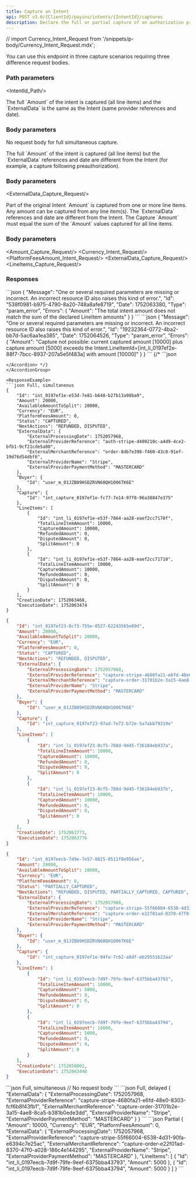```yaml
---
title: Capture an Intent
api: POST v3.0/{ClientId}/payins/intents/{IntentId}/captures
description: Declare the full or partial capture of an authorization processed by a third-party PSP
---
```



// import Currency_Intent_Request from '/snippets/p-body/Currency_Intent_Request.mdx';


You can use this endpoint in three capture scenarios requiring three difference request bodies.

### Path parameters

<IntentId_Path/>

<Tabs>
<Tab title="Full simultaneous capture">
The full `Amount` of the intent is captured (all line items) and the `ExternalData` is the same as the Intent (same provider references and date).

### Body parameters

No request body for full simultaneous capture.

</Tab>
<Tab title="Full separate capture">
The full `Amount` of the intent is captured (all line items) but the `ExternalData` references and date are different from the Intent (for example, a capture following preauthorization).

### Body parameters

<ExternalData_Capture_Request/>

</Tab>
<Tab title="Partial capture">
Part of the original Intent `Amount` is captured from one or more line items. Any amount can be captured from any line item(s). The `ExternalData` references and date are different from the Intent. The Capture `Amount` must equal the sum of the `Amount` values captured for all line items.

### Body parameters

<Amount_Capture_Request/>
<Currency_Intent_Request/>
<PlatformFeesAmount_Intent_Request/>
<ExternalData_Capture_Request/>
<LineItems_Capture_Request/>

</Tab>
</Tabs>

### Responses

<AccordionGroup>
<Accordion title="200 - Response parameters">
<Id_Intent/>
<Amount_Intent/>
<AvailableAmountToSplit_Intent/>
<Currency_Intent/>
<PlatformFeesAmount_Intent/>
<Status_Intent/>
<NextActions_Intent/>
<ExternalData_Capture/>
<Buyer_Intent/>
<LineItems_Intent_Actions/>
<CreationDate_Intent/>
<ExecutionDate_Intent/>
</Accordion>
</AccordionGroup>

<AccordionGroup>
<Accordion title="400 - Amount must equal LineItems amounts">
```json
{
    "Message": "One or several required parameters are missing or incorrect. An incorrect resource ID also raises this kind of error.",
    "Id": "538f0981-b975-4790-8a20-748a8afe8719",
    "Date": 1752063380,
    "Type": "param_error",
    "Errors": {
        "Amount": "The total intent amount does not match the sum of the declared LineItem amounts"
    }
}
```
</Accordion>
<Accordion title="400 - Capture Amount for a line item can't exceed authorized amount for the same line item">
```json
{
    "Message": "One or several required parameters are missing or incorrect. An incorrect resource ID also raises this kind of error.",
    "Id": "19232364-0772-4ba2-bb7d-5ac6aa1ea385",
    "Date": 1752064526,
    "Type": "param_error",
    "Errors": {
        "Amount": "Capture not possible: current captured amount [10000] plus capture amount [5000] exceeds the Intent.LineItemId=[int_li_0197ef2e-88f7-7bcc-8937-207a5e5f483a] with amount [10000]"
    }
}
```
</Accordion>
{/* <Accordion title="400 - ">
```json

```
</Accordion> */}
</AccordionGroup>

<ResponseExample>
```json Full, simultaneous
{
    "Id": "int_0197ef1e-e53d-7e81-b648-b27b13a98ba9",
    "Amount": 20000,
    "AvailableAmountToSplit": 20000,
    "Currency": "EUR",
    "PlatformFeesAmount": 0,
    "Status": "CAPTURED",
    "NextActions": "REFUNDED, DISPUTED",
    "ExternalData": {
        "ExternalProcessingDate": 1752057968,
        "ExternalProviderReference": "auth-stripe-d400210c-a4d9-4ce2-bfb1-9cf21cde5a80",
        "ExternalMerchantReference": "order-8db7e398-f460-43c8-91ef-19d76d54dbf6",
        "ExternalProviderName": "Stripe",
        "ExternalProviderPaymentMethod": "MASTERCARD"
    },
    "Buyer": {
        "Id": "user_m_01JZB09HSDZRVN60QH1006TK6E"
    },
    "Capture": {
        "Id": "int_capture_0197ef1e-fc77-7e14-97f8-96a38847e375"
    },
    "LineItems": [
        {
            "Id": "int_li_0197ef1e-e53f-7864-aa28-eaef2cc7170f",
            "TotalLineItemAmount": 10000,
            "CapturedAmount": 10000,
            "RefundedAmount": 0,
            "DisputedAmount": 0,
            "SplitAmount": 0
        },
        {
            "Id": "int_li_0197ef1e-e53f-7864-aa28-eaef2cc71710",
            "TotalLineItemAmount": 10000,
            "CapturedAmount": 10000,
            "RefundedAmount": 0,
            "DisputedAmount": 0,
            "SplitAmount": 0
        }
    ],
    "CreationDate": 1752063468,
    "ExecutionDate": 1752063474
}
```
```json Full, delayed
{
    "Id": "int_0197ef23-8cf3-755e-8527-62243565e69d",
    "Amount": 20000,
    "AvailableAmountToSplit": 20000,
    "Currency": "EUR",
    "PlatformFeesAmount": 0,
    "Status": "CAPTURED",
    "NextActions": "REFUNDED, DISPUTED",
    "ExternalData": {
        "ExternalProcessingDate": 1752057968,
        "ExternalProviderReference": "capture-stripe-4680fa21-e6fd-48e0-8303-fcf6b8f43fb1",
        "ExternalMerchantReference": "capture-order-31701b2e-3a15-4ae8-8ca5-b381b0ede3dd",
        "ExternalProviderName": "Stripe",
        "ExternalProviderPaymentMethod": "MASTERCARD"
    },
    "Buyer": {
        "Id": "user_m_01JZB09HSDZRVN60QH1006TK6E"
    },
    "Capture": {
        "Id": "int_capture_0197ef23-97ad-7e72-b72e-5a7abb79319e"
    },
    "LineItems": [
        {
            "Id": "int_li_0197ef23-8cf5-788d-9d45-f36184eb937a",
            "TotalLineItemAmount": 10000,
            "CapturedAmount": 10000,
            "RefundedAmount": 0,
            "DisputedAmount": 0,
            "SplitAmount": 0
        },
        {
            "Id": "int_li_0197ef23-8cf5-788d-9d45-f36184eb937b",
            "TotalLineItemAmount": 10000,
            "CapturedAmount": 10000,
            "RefundedAmount": 0,
            "DisputedAmount": 0,
            "SplitAmount": 0
        }
    ],
    "CreationDate": 1752063773,
    "ExecutionDate": 1752063776
}
```
```json Partial
{
    "Id": "int_0197eecb-7d9e-7e57-8825-0511f8e956ae",
    "Amount": 20000,
    "AvailableAmountToSplit": 10000,
    "Currency": "EUR",
    "PlatformFeesAmount": 0,
    "Status": "PARTIALLY_CAPTURED",
    "NextActions": "REFUNDED, DISPUTED, PARTIALLY_CAPTURED, CAPTURED",
    "ExternalData": {
        "ExternalProcessingDate": 1752057968,
        "ExternalProviderReference": "capture-stripe-55f66004-6538-4d31-90fa-e6394c7e25ac",
        "ExternalMerchantReference": "capture-order-e22f01ad-8370-47f0-a028-186c4e144295",
        "ExternalProviderName": "Stripe",
        "ExternalProviderPaymentMethod": "MASTERCARD"
    },
    "Buyer": {
        "Id": "user_m_01JZB09HSDZRVN60QH1006TK6E"
    },
    "Capture": {
        "Id": "int_capture_0197ef1e-94fe-7c62-a8df-eb29551623aa"
    },
    "LineItems": [
        {
            "Id": "int_li_0197eecb-7d9f-79fe-9eef-6375bba43793",
            "TotalLineItemAmount": 10000,
            "CapturedAmount": 5000,
            "RefundedAmount": 0,
            "DisputedAmount": 0,
            "SplitAmount": 0
        },
        {
            "Id": "int_li_0197eecb-7d9f-79fe-9eef-6375bba43794",
            "TotalLineItemAmount": 10000,
            "CapturedAmount": 5000,
            "RefundedAmount": 0,
            "DisputedAmount": 0,
            "SplitAmount": 0
        }
    ],
    "CreationDate": 1752058002,
    "ExecutionDate": 1752063448
}
```  
</ResponseExample>

<RequestExample>
```json Full, simultaneous
// No request body
```
```json Full, delayed
{
    "ExternalData": {
        "ExternalProcessingDate": 1752057968,
        "ExternalProviderReference": "capture-stripe-4680fa21-e6fd-48e0-8303-fcf6b8f43fb1",
        "ExternalMerchantReference": "capture-order-31701b2e-3a15-4ae8-8ca5-b381b0ede3dd",
        "ExternalProviderName": "Stripe",
        "ExternalProviderPaymentMethod": "MASTERCARD"
    }
}
```
```json Partial
{
    "Amount": 10000,
    "Currency": "EUR",
    "PlatformFeesAmount": 0,
    "ExternalData": {
        "ExternalProcessingDate": 1752057968,
        "ExternalProviderReference": "capture-stripe-55f66004-6538-4d31-90fa-e6394c7e25ac",
        "ExternalMerchantReference": "capture-order-e22f01ad-8370-47f0-a028-186c4e144295",
        "ExternalProviderName": "Stripe",
        "ExternalProviderPaymentMethod": "MASTERCARD"
    },
    "LineItems": [
        {
            "Id": "int_li_0197eecb-7d9f-79fe-9eef-6375bba43793",
            "Amount": 5000
        },
        {
            "Id": "int_li_0197eecb-7d9f-79fe-9eef-6375bba43794",
            "Amount": 5000
        }
    ]
}
```
</RequestExample>